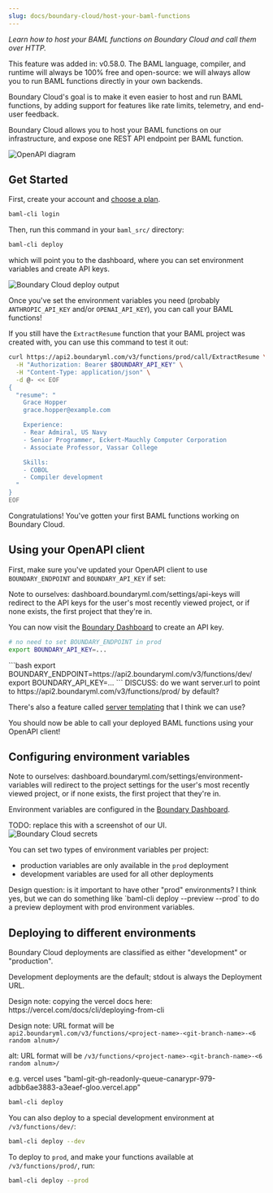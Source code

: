 ```yaml
---
slug: docs/boundary-cloud/host-your-baml-functions
---
```


_Learn how to host your BAML functions on Boundary Cloud and call them over HTTP._

<Info>
  This feature was added in: v0.58.0.
</Info>

<Note>
  The BAML language, compiler, and runtime will always be 100% free and
  open-source: we will always allow you to run BAML functions directly in your
  own backends.
  
  Boundary Cloud's goal is to make it even easier to host and run BAML
  functions, by adding support for features like rate limits, telemetry, and
  end-user feedback.
</Note>

Boundary Cloud allows you to host your BAML functions on our infrastructure, and expose
one REST API endpoint per BAML function.

<div class="flex flex-col items-center">
  <img src="/assets/images/docs_latest/boundary-cloud-diagram.drawio.svg" alt="OpenAPI diagram" />
</div>

## Get Started

First, create your account and [choose a plan](https://boundaryml.com/pricing).

```bash
baml-cli login
```

Then, run this command in your `baml_src/` directory:

```bash
baml-cli deploy
```

which will point you to the dashboard, where you can set environment variables and create API keys.

<div class="flex flex-col items-center">
  <img class="rounded-md" src="/assets/images/docs_latest/deploy-screenshot.png" alt="Boundary Cloud deploy output" />
</div>

Once you've set the environment variables you need (probably `ANTHROPIC_API_KEY`
and/or `OPENAI_API_KEY`), you can call your BAML functions!

If you still have the `ExtractResume` function that your BAML project was created with,
you can use this command to test it out:

```bash
curl https://api2.boundaryml.com/v3/functions/prod/call/ExtractResume \
  -H "Authorization: Bearer $BOUNDARY_API_KEY" \
  -H "Content-Type: application/json" \
  -d @- << EOF
{
  "resume": "
    Grace Hopper
    grace.hopper@example.com

    Experience:
    - Rear Admiral, US Navy
    - Senior Programmer, Eckert-Mauchly Computer Corporation
    - Associate Professor, Vassar College

    Skills:
    - COBOL
    - Compiler development
  "
}
EOF
```

Congratulations! You've gotten your first BAML functions working on Boundary Cloud.

## Using your OpenAPI client

First, make sure you've updated your OpenAPI client to use `BOUNDARY_ENDPOINT` and `BOUNDARY_API_KEY` if set:

<Markdown src="../doc-snippets/openapi-howto-rely-on-envvars.mdx" />

<Info>
  Note to ourselves: dashboard.boundaryml.com/settings/api-keys
  will redirect to the API keys for the user's most recently viewed
  project, or if none exists, the first project that they're in.
</Info>

You can now visit the [Boundary Dashboard](https://dashboard.boundaryml.com/settings/api-keys/) to create an API key.

<Tabs>
<Tab title="Production">

```bash
# no need to set BOUNDARY_ENDPOINT in prod
export BOUNDARY_API_KEY=...
```

</Tab>

<Tab title="Development">
```bash
export BOUNDARY_ENDPOINT=https://api2.boundaryml.com/v3/functions/dev/
export BOUNDARY_API_KEY=...
```
</Tab>

</Tabs>

<Info>
  DISCUSS: do we want server.url to point to https://api2.boundaryml.com/v3/functions/prod/ by default?

  There's also a feature called [server templating](https://swagger.io/docs/specification/v3_0/api-host-and-base-path/) that I think we can use?

</Info>

You should now be able to call your deployed BAML functions using your OpenAPI client!

## Configuring environment variables

<Info>
  Note to ourselves: dashboard.boundaryml.com/settings/environment-variables
  will redirect to the project settings for the user's most recently viewed
  project, or if none exists, the first project that they're in.
</Info>

Environment variables are configured in the [Boundary Dashboard](https://dashboard.boundaryml.com/settings/environment-variables).

<Error>
  TODO: replace this with a screenshot of our UI.

  <div class="flex flex-col items-center">
    <img src="/assets/images/docs_latest/boundary-cloud-secrets-ui.png" alt="Boundary Cloud secrets" />
  </div>
</Error>

You can set two types of environment variables per project:

  - production variables are only available in the `prod` deployment
  - development variables are used for all other deployments

<Info>
  Design question: is it important to have other "prod" environments? I think yes, but we can do something like
  `baml-cli deploy --preview --prod` to do a preview deployment with prod environment variables.
</Info>

## Deploying to different environments

Boundary Cloud deployments are classified as either "development" or "production".

Development deployments are the default; stdout is always the Deployment URL.

<Info>
  Design note: copying the vercel docs here: https://vercel.com/docs/cli/deploying-from-cli

  Design note: URL format will be `api2.boundaryml.com/v3/functions/<project-name>-<git-branch-name>-<6 random alnum>/`

  alt: URL format will be `/v3/functions/<project-name>-<git-branch-name>-<6 random alnum>/`

  e.g. vercel uses "baml-git-gh-readonly-queue-canarypr-979-adbb6ae3883-a3eaef-gloo.vercel.app"
</Info>

```bash
baml-cli deploy
```

You can also deploy to a special development environment at `/v3/functions/dev/`:

```bash
baml-cli deploy --dev
```

To deploy to `prod`, and make your functions available at `/v3/functions/prod/`, run:

```bash
baml-cli deploy --prod
```
